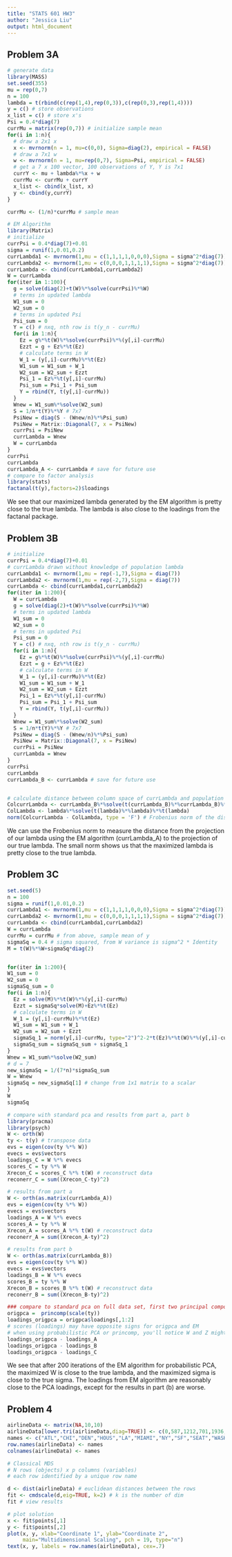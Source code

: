 ```yaml
---
title: "STATS 601 HW3"
author: "Jessica Liu"
output: html_document
---
```


## Problem 3A
```r
# generate data
library(MASS)
set.seed(355)
mu = rep(0,7)
n = 100
lambda = t(rbind(c(rep(1,4),rep(0,3)),c(rep(0,3),rep(1,4))))
y = c() # store observations
x_list = c() # store x's
Psi = 0.4*diag(7)
currMu = matrix(rep(0,7)) # initialize sample mean
for(i in 1:n){ 
  # draw a 2x1 x
  x <- mvrnorm(n = 1, mu=c(0,0), Sigma=diag(2), empirical = FALSE)
  # draw a 7x1 w
  w <- mvrnorm(n = 1, mu=rep(0,7), Sigma=Psi, empirical = FALSE)
  # get a 7 x 100 vector, 100 observations of Y, Y is 7x1
  currY <- mu + lambda%*%x + w 
  currMu <- currMu + currY
  x_list <- cbind(x_list, x)
  y <- cbind(y,currY)
}

currMu <- (1/n)*currMu # sample mean

# EM Algorithm
library(Matrix)
# initialize
currPsi = 0.4*diag(7)+0.01
sigma = runif(1,0.01,0.2)
currLambda1 <- mvrnorm(1,mu = c(1,1,1,1,0,0,0),Sigma = sigma^2*diag(7))
currLambda2 <- mvrnorm(1,mu = c(0,0,0,1,1,1,1),Sigma = sigma^2*diag(7))
currLambda <- cbind(currLambda1,currLambda2)
W = currLambda
for(iter in 1:100){
  g = solve(diag(2)+t(W)%*%solve(currPsi)%*%W)
  # terms in updated lambda
  W1_sum = 0
  W2_sum = 0
  # terms in updated Psi
  Psi_sum = 0
  Y = c() # nxq, nth row is t(y_n - currMu)
  for(i in 1:n){
    Ez = g%*%t(W)%*%solve(currPsi)%*%(y[,i]-currMu)
    Ezzt = g + Ez%*%t(Ez)
    # calculate terms in W
    W_1 = (y[,i]-currMu)%*%t(Ez)
    W1_sum = W1_sum + W_1
    W2_sum = W2_sum + Ezzt
    Psi_1 = Ez%*%t(y[,i]-currMu)
    Psi_sum = Psi_1 + Psi_sum
    Y = rbind(Y, t(y[,i]-currMu))
  }
  Wnew = W1_sum%*%solve(W2_sum)
  S = 1/n*t(Y)%*%Y # 7x7
  PsiNew = diag(S - (Wnew/n)%*%Psi_sum)
  PsiNew = Matrix::Diagonal(7, x = PsiNew)
  currPsi = PsiNew
  currLambda = Wnew
  W = currLambda
}
currPsi
currLambda
currLambda_A <- currLambda # save for future use
# compare to factor analysis
library(stats)
factanal(t(y),factors=2)$loadings

```
We see that our maximized lambda generated by the EM algorithm is pretty close to the true lambda. The lambda is also close to the loadings from the factanal package.


## Problem 3B
```r
# initialize
currPsi = 0.4*diag(7)+0.01
# currLambda drawn without knowledge of population lambda
currLambda1 <- mvrnorm(1,mu = rep(-1,7),Sigma = diag(7))
currLambda2 <- mvrnorm(1,mu = rep(-2,7),Sigma = diag(7))
currLambda <- cbind(currLambda1,currLambda2)
for(iter in 1:200){
  W = currLambda
  g = solve(diag(2)+t(W)%*%solve(currPsi)%*%W)
  # terms in updated lambda
  W1_sum = 0
  W2_sum = 0
  # terms in updated Psi
  Psi_sum = 0
  Y = c() # nxq, nth row is t(y_n - currMu)
  for(i in 1:n){
    Ez = g%*%t(W)%*%solve(currPsi)%*%(y[,i]-currMu)
    Ezzt = g + Ez%*%t(Ez)
    # calculate terms in W
    W_1 = (y[,i]-currMu)%*%t(Ez)
    W1_sum = W1_sum + W_1
    W2_sum = W2_sum + Ezzt
    Psi_1 = Ez%*%t(y[,i]-currMu)
    Psi_sum = Psi_1 + Psi_sum
    Y = rbind(Y, t(y[,i]-currMu))
  }
  Wnew = W1_sum%*%solve(W2_sum)
  S = 1/n*t(Y)%*%Y # 7x7
  PsiNew = diag(S - (Wnew/n)%*%Psi_sum)
  PsiNew = Matrix::Diagonal(7, x = PsiNew)
  currPsi = PsiNew
  currLambda = Wnew
}
currPsi
currLambda
currLambda_B <- currLambda # save for future use


# calculate distance between column space of currLambda and population lambda
ColcurrLambda <- currLambda_B%*%solve(t(currLambda_B)%*%currLambda_B)%*%t(currLambda_B)
ColLambda <- lambda%*%solve(t(lambda)%*%lambda)%*%t(lambda)
norm(ColcurrLambda - ColLambda, type = 'F') # Frobenius norm of the distance

```
We can use the Frobenius norm to measure the distance from the projection of our lambda using the EM algorithm (currLambda_A) to the projection of our true lambda. The small norm shows us that the maximized lambda is pretty close to the true lambda.


## Problem 3C
```r
set.seed(5)
n = 100
sigma = runif(1,0.01,0.2)
currLambda1 <- mvrnorm(1,mu = c(1,1,1,1,0,0,0),Sigma = sigma^2*diag(7))
currLambda2 <- mvrnorm(1,mu = c(0,0,0,1,1,1,1),Sigma = sigma^2*diag(7))
currLambda <- cbind(currLambda1,currLambda2)
W = currLambda
currMu = currMu # from above, sample mean of y
sigmaSq = 0.4 # sigma squared, from W variance is sigma^2 * Identity
M = t(W)%*%W+sigmaSq*diag(2)


for(iter in 1:200){
W1_sum = 0
W2_sum = 0
sigmaSq_sum = 0
for(i in 1:n){
  Ez = solve(M)%*%t(W)%*%(y[,i]-currMu)
  Ezzt = sigmaSq*solve(M)+Ez%*%t(Ez)
  # calculate terms in W
  W_1 = (y[,i]-currMu)%*%t(Ez)
  W1_sum = W1_sum + W_1
  W2_sum = W2_sum + Ezzt
  sigmaSq_1 = norm(y[,i]-currMu, type="2")^2-2*t(Ez)%*%t(W)%*%(y[,i]-currMu)+pracma::Trace(Ezzt%*%t(W)%*%W)
  sigmaSq_sum = sigmaSq_sum + sigmaSq_1
}
Wnew = W1_sum%*%solve(W2_sum)
# d = 7
new_sigmaSq = 1/(7*n)*sigmaSq_sum
W = Wnew
sigmaSq = new_sigmaSq[1] # change from 1x1 matrix to a scalar
}
W
sigmaSq

# compare with standard pca and results from part a, part b
library(pracma)
library(psych)
W <- orth(W)
ty <- t(y) # transpose data
evs = eigen(cov(ty %*% W))
evecs = evs$vectors
loadings_C = W %*% evecs
scores_C = ty %*% W
Xrecon_C = scores_C %*% t(W) # reconstruct data
reconerr_C = sum((Xrecon_C-ty)^2) 

# results from part a
W <- orth(as.matrix(currLambda_A))
evs = eigen(cov(ty %*% W))
evecs = evs$vectors
loadings_A = W %*% evecs
scores_A = ty %*% W
Xrecon_A = scores_A %*% t(W) # reconstruct data
reconerr_A = sum((Xrecon_A-ty)^2) 

# results from part b
W <- orth(as.matrix(currLambda_B))
evs = eigen(cov(ty %*% W))
evecs = evs$vectors
loadings_B = W %*% evecs
scores_B = ty %*% W
Xrecon_B = scores_B %*% t(W) # reconstruct data
reconerr_B = sum((Xrecon_B-ty)^2) 

### compare to standard pca on full data set, first two principal components
origpca =  princomp(scale(ty))
loadings_origpca = origpca$loadings[,1:2]
# scores (loadings) may have opposite signs for origpca and EM
# when using probabilistic PCA or princomp, you'll notice W and Z might have different signs between PCA and probabilistic PCA, but the absolute value will be the same.
loadings_origpca - loadings_A
loadings_origpca - loadings_B
loadings_origpca - loadings_C
```
We see that after 200 iterations of the EM algorithm for probabilistic PCA, the maximized W is close to the true lambda, and the maximized sigma is close to the true sigma.
The loadings from EM algorithm are reasonably close to the PCA loadings, except for the results in part (b) are worse.


## Problem 4
```r
airlineData <- matrix(NA,10,10)
airlineData[lower.tri(airlineData,diag=TRUE)] <- c(0,587,1212,701,1936,604,748,2139,2182,543,0,920,940,1745,1188,713,1858,1737,597,0,879,831,1726,1631,949,1021,1494,0,1374,968,1420,1645,1891,1220,0,2339,2451,347,959,2300,0,1092,2594,2734,923,0,2571,2408,205,0,678,2442,0,2329)
names <- c("ATL","CHI","DEN","HOUS","LA","MIAMI","NY","SF","SEAT","WASH")
row.names(airlineData) <- names
colnames(airlineData) <- names

# Classical MDS
# N rows (objects) x p columns (variables)
# each row identified by a unique row name

d <- dist(airlineData) # euclidean distances between the rows
fit <- cmdscale(d,eig=TRUE, k=2) # k is the number of dim
fit # view results

# plot solution 
x <- fit$points[,1]
y <- fit$points[,2]
plot(x, y, xlab="Coordinate 1", ylab="Coordinate 2", 
     main="Multidimensional Scaling", pch = 19, type="n")
text(x, y, labels = row.names(airlineData), cex=.7)
```
